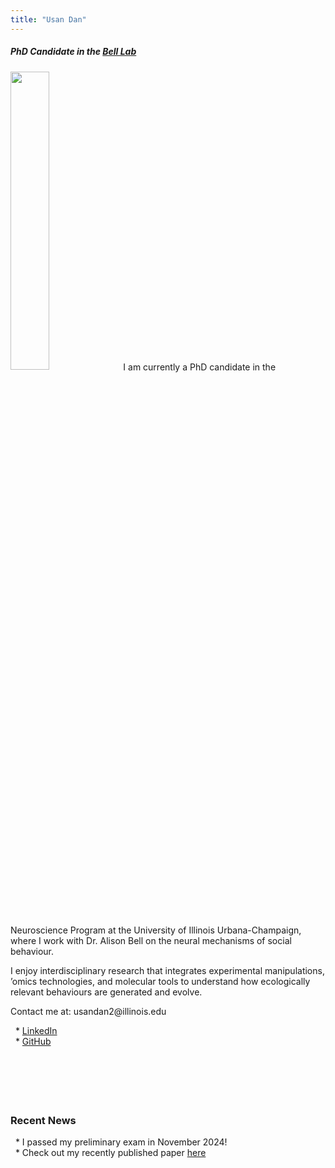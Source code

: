 ---
title: "Usan Dan"
---

##### PhD Candidate in the [Bell Lab](https://alisonbelllab.web.illinois.edu/)

![](photos/portrait.jpg){width="35%"} 
I am currently a PhD candidate in the Neuroscience Program at the University of Illinois Urbana-Champaign, where I work with Dr. Alison Bell on the neural mechanisms of social behaviour. 

I enjoy interdisciplinary research that integrates experimental manipulations, 'omics technologies, and molecular tools to understand how ecologically relevant behaviours are generated and evolve. 

Contact me at: usandan2@illinois.edu

|   *  [LinkedIn](https://www.linkedin.com/in/usan-dan-0ba159157)
|   *  [GitHub](https://github.com/UsanDan)
|
|
|
|
|
|
### Recent News

|   *  I passed my preliminary exam in November 2024!
|   *  Check out my recently published paper [here](https://doi.org/10.1016/j.yhbeh.2024.105652)